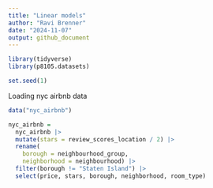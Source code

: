 ```yaml
---
title: "Linear models"
author: "Ravi Brenner"
date: "2024-11-07"
output: github_document
---
```


```r
library(tidyverse)
library(p8105.datasets)

set.seed(1)
```

Loading nyc airbnb data
```r
data("nyc_airbnb")

nyc_airbnb = 
  nyc_airbnb |> 
  mutate(stars = review_scores_location / 2) |> 
  rename(
    borough = neighbourhood_group,
    neighborhood = neighbourhood) |> 
  filter(borough != "Staten Island") |> 
  select(price, stars, borough, neighborhood, room_type)
```


